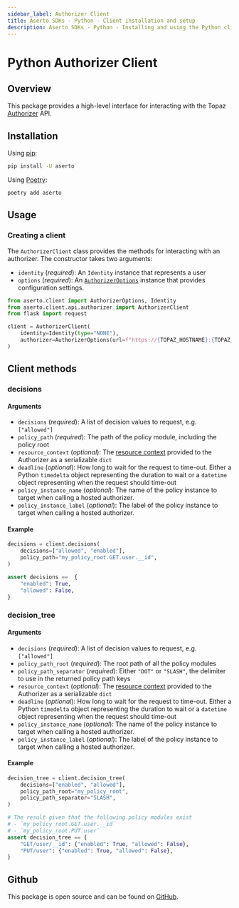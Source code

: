 ```yaml
---
sidebar_label: Authorizer Client
title: Aserto SDKs - Python - Client installation and setup
description: Aserto SDKs - Python - Installing and using the Python client
---
```


# Python Authorizer Client

## Overview

This package provides a high-level interface for interacting with the Topaz [Authorizer](/docs/authorizer-guide/overview) API.

## Installation

Using [pip](https://pip.pypa.io):

```sh
pip install -U aserto
```

Using [Poetry](https://python-poetry.org):

```sh
poetry add aserto
```

## Usage

### Creating a client

The `AuthorizerClient` class provides the methods for interacting with an authorizer. The constructor takes
two arguments:

- `identity` (_required_): An `Identity` instance that represents a user
- `options` (_required_): An [`AuthorizerOptions`](/docs/software-development-kits/python/options) instance that
   provides configuration settings.

```py
from aserto.client import AuthorizerOptions, Identity
from aserto.client.api.authorizer import AuthorizerClient
from flask import request

client = AuthorizerClient(
    identity=Identity(type="NONE"),
    authorizer=AuthorizerOptions(url=f"https://{TOPAZ_HOSTNAME}:{TOPAZ_PORT}")
)
```

## Client methods

### decisions

#### Arguments

- `decisions` (_required_): A list of decision values to request, e.g. `["allowed"]`
- `policy_path` (_required_): The path of the policy module, including the policy root
- `resource_context` (_optional_): The [resource context](/docs/authorizer-guide/resource-context) provided to the
   Authorizer as a serializable `dict`
- `deadline` (_optional_): How long to wait for the request to time-out.
  Either a Python `timedelta` object representing the duration to wait or a `datetime` object
  representing when the request should time-out
- `policy_instance_name` (_optional_): The name of the policy instance to target when calling a hosted authorizer.
- `policy_instance_label` (_optional_): The label of the policy instance to target when calling a hosted authorizer.

#### Example

```py
decisions = client.decisions(
    decisions=["allowed", "enabled"],
    policy_path="my_policy_root.GET.user.__id",
)

assert decisions ==  {
    "enabled": True,
    "allowed": False,
}
```

### decision_tree

#### Arguments

- `decisions` (_required_): A list of decision values to request, e.g. `["allowed"]`
- `policy_path_root` (_required_): The root path of all the policy modules
- `policy_path_separator` (_required_): Either `"DOT"` or `"SLASH"`, the delimiter to use in the returned policy path keys
- `resource_context` (_optional_): The [resource context](/docs/authorizer-guide/resource-context) provided to the
   Authorizer as a serializable `dict`
- `deadline` (_optional_): How long to wait for the request to time-out.
  Either a Python `timedelta` object representing the duration to wait or a `datetime` object
  representing when the request should time-out
- `policy_instance_name` (_optional_): The name of the policy instance to target when calling a hosted authorizer.
- `policy_instance_label` (_optional_): The label of the policy instance to target when calling a hosted authorizer.

#### Example

```py
decision_tree = client.decision_tree(
    decisions=["enabled", "allowed"],
    policy_path_root="my_policy_root",
    policy_path_separator="SLASH",
)

# The result given that the following policy modules exist
# - `my_policy_root.GET.user.__id`
# - `my_policy_root.PUT.user`
assert decision_tree == {
    "GET/user/__id": {"enabled": True, "allowed": False},
    "PUT/user": {"enabled": True, "allowed": False},
}
```

## Github

This package is open source and can be found on [GitHub](https://github.com/aserto-dev/aserto-python/tree/main/packages/aserto).
